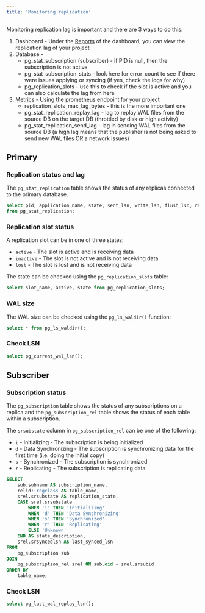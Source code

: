 ```yaml
---
title: 'Monitoring replication'
---
```


Monitoring replication lag is important and there are 3 ways to do this:

1. Dashboard - Under the [Reports](/guides/platform/reports) of the dashboard, you can view the replication lag of your project
2. Database -
   - pg_stat_subscription (subscriber) - if PID is null, then the subscription is not active
   - pg_stat_subscription_stats - look here for error_count to see if there were issues applying or syncing (if yes, check the logs for why)
   - pg_replication_slots - use this to check if the slot is active and you can also calculate the lag from here
3. [Metrics](/guides/telemetry/metrics) - Using the prometheus endpoint for your project
   - replication_slots_max_lag_bytes - this is the more important one
   - pg_stat_replication_replay_lag - lag to replay WAL files from the source DB on the target DB (throttled by disk or high activity)
   - pg_stat_replication_send_lag - lag in sending WAL files from the source DB (a high lag means that the publisher is not being asked to send new WAL files OR a network issues)

## Primary

### Replication status and lag

The `pg_stat_replication` table shows the status of any replicas connected to the primary database.

```sql
select pid, application_name, state, sent_lsn, write_lsn, flush_lsn, replay_lsn, sync_state
from pg_stat_replication;
```

### Replication slot status

A replication slot can be in one of three states:

- `active` - The slot is active and is receiving data
- `inactive` - The slot is not active and is not receiving data
- `lost` - The slot is lost and is not receiving data

The state can be checked using the `pg_replication_slots` table:

```sql
select slot_name, active, state from pg_replication_slots;
```

### WAL size

The WAL size can be checked using the `pg_ls_waldir()` function:

```sql
select * from pg_ls_waldir();
```

### Check LSN

```sql
select pg_current_wal_lsn();
```

## Subscriber

### Subscription status

The `pg_subscription` table shows the status of any subscriptions on a replica and the `pg_subscription_rel` table shows the status of each table within a subscription.

The `srsubstate` column in `pg_subscription_rel` can be one of the following:

- `i` - Initializing - The subscription is being initialized
- `d` - Data Synchronizing - The subscription is synchronizing data for the first time (i.e. doing the initial copy)
- `s` - Synchronized - The subscription is synchronized
- `r` - Replicating - The subscription is replicating data

```sql
SELECT
    sub.subname AS subscription_name,
    relid::regclass AS table_name,
    srel.srsubstate AS replication_state,
    CASE srel.srsubstate
        WHEN 'i' THEN 'Initializing'
        WHEN 'd' THEN 'Data Synchronizing'
        WHEN 's' THEN 'Synchronized'
        WHEN 'r' THEN 'Replicating'
        ELSE 'Unknown'
    END AS state_description,
    srel.srsyncedlsn AS last_synced_lsn
FROM
    pg_subscription sub
JOIN
    pg_subscription_rel srel ON sub.oid = srel.srsubid
ORDER BY
    table_name;
```

### Check LSN

```sql
select pg_last_wal_replay_lsn();
```
